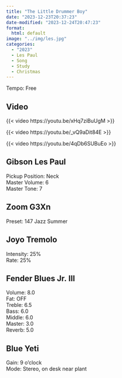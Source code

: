 ```yaml
---
title: "The Little Drummer Boy"
date: "2023-12-23T20:37:23"
date-modified: "2023-12-24T20:47:23"
format: 
  html: default
image: "../img/les.jpg"
categories:
  - "2023"
  - Les Paul
  - Song
  - Study
  - Christmas
---
```


Tempo: Free

## Video

{{< video https://youtu.be/xHq7ziBuUgM >}}

{{< video https://youtu.be/_vQ9aDit84E >}}

{{< video https://youtu.be/4qDb6SUBuEo >}}

## Gibson Les Paul

Pickup Position: Neck\
Master Volume: 6\
Master Tone: 7

## Zoom G3Xn

Preset: 147 Jazz Summer

## Joyo Tremolo

Intensity: 25%\
Rate: 25%

## Fender Blues Jr. III

Volume: 8.0\
Fat: OFF\
Treble: 6.5\
Bass: 6.0\
Middle: 6.0\
Master: 3.0\
Reverb: 5.0

## Blue Yeti

Gain: 9 o'clock\
Mode: Stereo, on desk near plant
